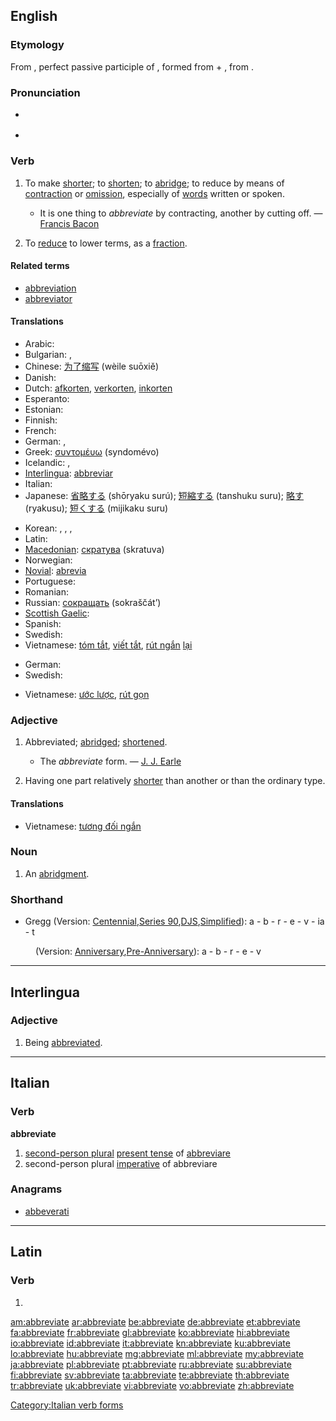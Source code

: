 ==English==

===Etymology===
From {{etyl|la}} {{term|abbreviatus|abbreviātus|lang=la}}, perfect passive participle of {{term|abbrevio|abbreviō|abbreviate|lang=la}}, formed from {{term|ad|lang=la}} + {{term|brevio|breviō|shorten|lang=la}}, from {{term|brevis||short|lang=la}}.

===Pronunciation===
* {{a|RP}} {{IPA|/əˈbriːvieɪt/}}
* {{audio|en-us-abbreviate.ogg|Audio (US)}}

===Verb===
{{en-verb|abbreviat|ing}}

# {{transitive}} To make [[short]]er; to [[shorten]]; to [[abridge]]; to reduce by means of [[contraction]] or [[omission]], especially of [[word]]s written or spoken.
#* It is one thing to ''abbreviate'' by contracting, another by cutting off. — [[w:Francis Bacon|Francis Bacon]]
# {{mathematics}} To [[reduce]] to lower terms, as a [[fraction]].

====Related terms====
* [[abbreviation]]
* [[abbreviator]]

====Translations====
{{trans-top|to make shorter}}
* Arabic: {{Arab|[[اختصر|إخْتَصَرَ]]}} {{unicode|(’ikhtáʂara)}}
* Bulgarian: {{t|bg|съкращавам}}, {{t|bg|скъсявам}}
* Chinese: [[为了缩写]] (wèile suōxiě)
* Danish: {{t|da|forkorte}}
* Dutch: [[afkorten]], [[verkorten]], [[inkorten]]
* Esperanto: {{t-|eo|mallongigi|xs=Esperanto}}
* Estonian: {{t|et|lühendama}}
* Finnish: {{t+|fi|lyhentää}}
* French: {{t+|fr|abréger}}
* German: {{t+|de|kürzen}}, {{t-|de|abkürzen}}
* Greek: [[συντομέυω]] (syndomévo)
* Icelandic: {{t+|is|skammstafa}}, {{t-|is|stytta}}
* [[Interlingua]]: [[abbreviar]]
* Italian: {{t+|it|abbreviare}}
* Japanese: [[省略する]] (shōryaku surú); [[短縮する]] (tanshuku suru); [[略す]] (ryakusu); [[短くする]] (mijikaku suru)
{{trans-mid}}
* Korean: {{t|ko|생략하다|tr=省略하다, saengnyakhada|sc=Hang}}, {{t+|ko|약하다|tr=略하다, yakhada|sc=Hang}}, {{t|ko|약생하다|tr=略省하다, yaksaenghada|sc=Hang}}, {{t|ko|단축하다|tr=短縮하다, danchukhada|sc=Hang}}
* Latin: {{t-|la|abbrevio|alt=abbreviō}}
* [[Macedonian]]: [[скратува]] (skratuva)
* Norwegian: {{t|no|forkorte}}
* [[Novial]]: [[abrevia]]
* Portuguese: {{t+|pt|abreviar}}
* Romanian: {{t-|ro|scurta}}
* Russian: [[сокращать]] (sokraščát’)
* [[Scottish Gaelic]]: {{t-|gd|giorraich|xs=Scottish Gaelic}}
* Spanish: {{t+|es|abreviar}}
* Swedish: {{t+|sv|förkorta}}
* Vietnamese: [[tóm tắt]], [[viết tắt]], [[rút ngắn]] [[lại]]
{{trans-bottom}}

{{trans-top|to reduce to lower terms}}
* German: {{t+|de|kürzen}}
* Swedish: {{t+|sv|förkorta}}
{{trans-mid}}
* Vietnamese: [[ước lược]], [[rút gọn]]
{{trans-bottom}}

===Adjective===
{{en-adj}}

# {{rare}} Abbreviated; [[abridge]]d; [[shorten]]ed.
#* The ''abbreviate'' form. — [[w:J. J. Earle|J. J. Earle]]
# {{biology}} Having one part relatively [[shorter]] than another or than the ordinary type.

====Translations====
{{trans-top|having one part relatively shorter}}
* Vietnamese: [[tương đối ngắn]]
{{trans-mid}}
{{trans-bottom}}

===Noun===
{{en-noun}}

# {{obsolete}} An [[abridgment]].

===Shorthand===
* Gregg (Version: [http://en.wikipedia.org/wiki/Gregg_Shorthand#Centennial_Gregg_Shorthand Centennial],[http://en.wikipedia.org/wiki/Gregg_Shorthand#Series_90_Gregg_Shorthand Series 90],[http://en.wikipedia.org/wiki/Gregg_Shorthand#Diamond_Jubilee_Gregg_Shorthand DJS],[http://en.wikipedia.org/wiki/Gregg_Shorthand#Simplified_Gregg_Shorthand Simplified]): a - b - r - e - v - ia - t
: (Version: [http://en.wikipedia.org/wiki/Gregg_Shorthand#Anniversary_Gregg_Shorthand Anniversary],[http://en.wikipedia.org/wiki/Gregg_Shorthand#Pre-Anniversary_Gregg_Shorthand Pre-Anniversary]): a - b - r - e - v

----

==Interlingua==

===Adjective===
{{ia-adj}}

# Being [[abbreviated]].

----

==Italian==

===Verb===
'''abbreviate'''

# [[second-person plural]] [[present tense]] of [[abbreviare]]
# second-person plural [[imperative]] of abbreviare

===Anagrams===

* [[abbeverati#Italian|abbeverati]]

[[Category:Italian verb forms]]

----

==Latin==

===Verb===
{{la-verb-form|abbreviāte}}

# {{conjugation of|abbrevio|abbreviō|2|p|pres|act|imp|lang=la}}

[[am:abbreviate]]
[[ar:abbreviate]]
[[be:abbreviate]]
[[de:abbreviate]]
[[et:abbreviate]]
[[fa:abbreviate]]
[[fr:abbreviate]]
[[gl:abbreviate]]
[[ko:abbreviate]]
[[hi:abbreviate]]
[[io:abbreviate]]
[[id:abbreviate]]
[[it:abbreviate]]
[[kn:abbreviate]]
[[ku:abbreviate]]
[[lo:abbreviate]]
[[hu:abbreviate]]
[[mg:abbreviate]]
[[ml:abbreviate]]
[[my:abbreviate]]
[[ja:abbreviate]]
[[pl:abbreviate]]
[[pt:abbreviate]]
[[ru:abbreviate]]
[[su:abbreviate]]
[[fi:abbreviate]]
[[sv:abbreviate]]
[[ta:abbreviate]]
[[te:abbreviate]]
[[th:abbreviate]]
[[tr:abbreviate]]
[[uk:abbreviate]]
[[vi:abbreviate]]
[[vo:abbreviate]]
[[zh:abbreviate]]